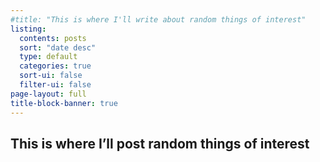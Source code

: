 ```yaml
---
#title: "This is where I'll write about random things of interest"
listing:
  contents: posts
  sort: "date desc"
  type: default
  categories: true
  sort-ui: false
  filter-ui: false
page-layout: full
title-block-banner: true
---
```

## This is where I'll post random things of interest

#
# 
#